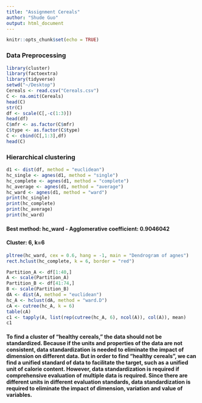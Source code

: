 ```yaml
---
title: "Assignment Cereals"
author: "Shude Guo"
output: html_document
---
```


```r
knitr::opts_chunk$set(echo = TRUE)
```

### Data Preprocessing
```r
library(cluster)
library(factoextra)
library(tidyverse)
setwd("~/Desktop")
Cereals <- read.csv("Cereals.csv")
C <- na.omit(Cereals)
head(C)
str(C)
df <- scale(C[,-c(1:3)])
head(df)
C$mfr <- as.factor(C$mfr)
C$type <- as.factor(C$type)
C <- cbind(C[,1:3],df)
head(C)
```

### Hierarchical clustering
```r
d1 <- dist(df, method = "euclidean")
hc_single <- agnes(d1, method = "single")
hc_complete <- agnes(d1, method = "complete")
hc_average <- agnes(d1, method = "average")
hc_ward <- agnes(d1, method = "ward")
print(hc_single)
print(hc_complete)
print(hc_average)
print(hc_ward)
```

#### Best method: hc_ward - Agglomerative coefficient:  0.9046042

#### Cluster: 6, k=6

```r
pltree(hc_ward, cex = 0.6, hang = -1, main = "Dendrogram of agnes")
rect.hclust(hc_complete, k = 6, border = "red")
```

```r
Partition_A <- df[1:40,]
A <- scale(Partition_A)
Partition_B <- df[41:74,]
B <- scale(Partition_B)
dA <- dist(A, method = "euclidean")
hc_A <- hclust(dA, method = "ward.D")
cA <- cutree(hc_A, k = 6)
table(cA)
c1 <- tapply(A, list(rep(cutree(hc_A, 6), ncol(A)), col(A)), mean)
c1
```

#### To find a cluster of "healthy cereals," the data should not be standardized. Because if the units and properties of the data are not consistent, data standardization is needed to eliminate the impact of dimension on different data. But in order to find "healthy cereals", we can find a unified standard of data to facilitate the target, such as a unified unit of calorie content. However, data standardization is required if comprehensive evaluation of multiple data is required. Since there are different units in different evaluation standards, data standardization is required to eliminate the impact of dimension, variation and value of variables.